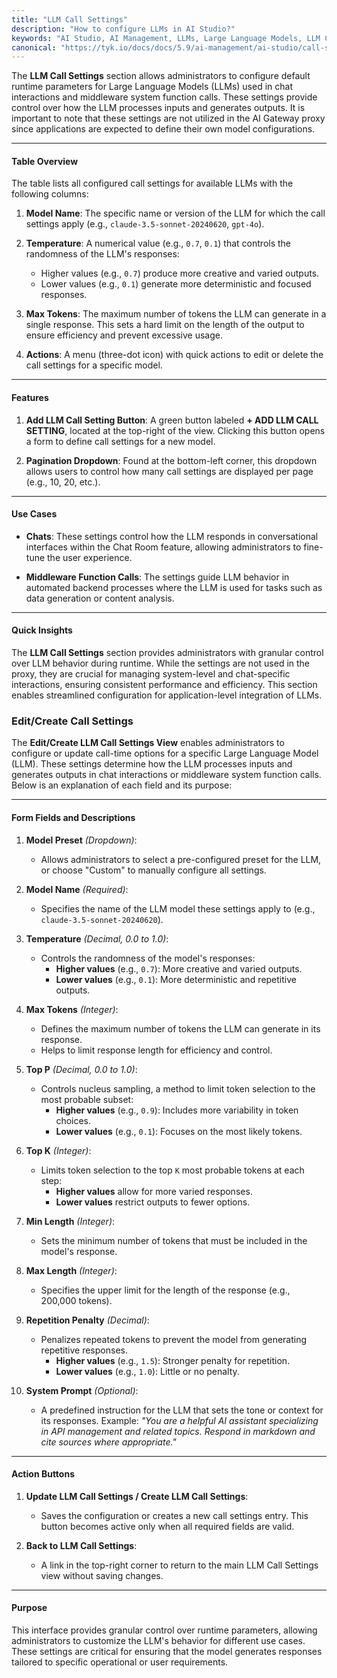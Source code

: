 ```yaml
---
title: "LLM Call Settings"
description: "How to configure LLMs in AI Studio?"
keywords: "AI Studio, AI Management, LLMs, Large Language Models, LLM Call Settings"
canonical: "https://tyk.io/docs/docs/5.9/ai-management/ai-studio/call-settings"
---
```


The **LLM Call Settings** section allows administrators to configure default runtime parameters for Large Language Models (LLMs) used in chat interactions and middleware system function calls. These settings provide control over how the LLM processes inputs and generates outputs. It is important to note that these settings are not utilized in the AI Gateway proxy since applications are expected to define their own model configurations.

---

#### **Table Overview**
The table lists all configured call settings for available LLMs with the following columns:

1. **Model Name**:
   The specific name or version of the LLM for which the call settings apply (e.g., `claude-3.5-sonnet-20240620`, `gpt-4o`).

2. **Temperature**:
   A numerical value (e.g., `0.7`, `0.1`) that controls the randomness of the LLM's responses:
   - Higher values (e.g., `0.7`) produce more creative and varied outputs.
   - Lower values (e.g., `0.1`) generate more deterministic and focused responses.

3. **Max Tokens**:
   The maximum number of tokens the LLM can generate in a single response. This sets a hard limit on the length of the output to ensure efficiency and prevent excessive usage.

4. **Actions**:
   A menu (three-dot icon) with quick actions to edit or delete the call settings for a specific model.

---

#### **Features**
1. **Add LLM Call Setting Button**:
   A green button labeled **+ ADD LLM CALL SETTING**, located at the top-right of the view. Clicking this button opens a form to define call settings for a new model.

2. **Pagination Dropdown**:
   Found at the bottom-left corner, this dropdown allows users to control how many call settings are displayed per page (e.g., 10, 20, etc.).

---

#### **Use Cases**
- **Chats**:
   These settings control how the LLM responds in conversational interfaces within the Chat Room feature, allowing administrators to fine-tune the user experience.

- **Middleware Function Calls**:
   The settings guide LLM behavior in automated backend processes where the LLM is used for tasks such as data generation or content analysis.

---

#### **Quick Insights**
The **LLM Call Settings** section provides administrators with granular control over LLM behavior during runtime. While the settings are not used in the proxy, they are crucial for managing system-level and chat-specific interactions, ensuring consistent performance and efficiency. This section enables streamlined configuration for application-level integration of LLMs.

### Edit/Create Call Settings

The **Edit/Create LLM Call Settings View** enables administrators to configure or update call-time options for a specific Large Language Model (LLM). These settings determine how the LLM processes inputs and generates outputs in chat interactions or middleware system function calls. Below is an explanation of each field and its purpose:

---

#### **Form Fields and Descriptions**

1. **Model Preset** *(Dropdown)*:
   - Allows administrators to select a pre-configured preset for the LLM, or choose "Custom" to manually configure all settings.

2. **Model Name** *(Required)*:
   - Specifies the name of the LLM model these settings apply to (e.g., `claude-3.5-sonnet-20240620`).

3. **Temperature** *(Decimal, 0.0 to 1.0)*:
   - Controls the randomness of the model's responses:
     - **Higher values** (e.g., `0.7`): More creative and varied outputs.
     - **Lower values** (e.g., `0.1`): More deterministic and repetitive outputs.

4. **Max Tokens** *(Integer)*:
   - Defines the maximum number of tokens the LLM can generate in its response.
   - Helps to limit response length for efficiency and control.

5. **Top P** *(Decimal, 0.0 to 1.0)*:
   - Controls nucleus sampling, a method to limit token selection to the most probable subset:
     - **Higher values** (e.g., `0.9`): Includes more variability in token choices.
     - **Lower values** (e.g., `0.1`): Focuses on the most likely tokens.

6. **Top K** *(Integer)*:
   - Limits token selection to the top `K` most probable tokens at each step:
     - **Higher values** allow for more varied responses.
     - **Lower values** restrict outputs to fewer options.

7. **Min Length** *(Integer)*:
   - Sets the minimum number of tokens that must be included in the model's response.

8. **Max Length** *(Integer)*:
   - Specifies the upper limit for the length of the response (e.g., 200,000 tokens).

9. **Repetition Penalty** *(Decimal)*:
   - Penalizes repeated tokens to prevent the model from generating repetitive responses.
     - **Higher values** (e.g., `1.5`): Stronger penalty for repetition.
     - **Lower values** (e.g., `1.0`): Little or no penalty.

10. **System Prompt** *(Optional)*:
    - A predefined instruction for the LLM that sets the tone or context for its responses.
      Example:
      *"You are a helpful AI assistant specializing in API management and related topics. Respond in markdown and cite sources where appropriate."*

---

#### **Action Buttons**
1. **Update LLM Call Settings / Create LLM Call Settings**:
   - Saves the configuration or creates a new call settings entry. This button becomes active only when all required fields are valid.

2. **Back to LLM Call Settings**:
   - A link in the top-right corner to return to the main LLM Call Settings view without saving changes.

---

#### **Purpose**
This interface provides granular control over runtime parameters, allowing administrators to customize the LLM's behavior for different use cases. These settings are critical for ensuring that the model generates responses tailored to specific operational or user requirements.
